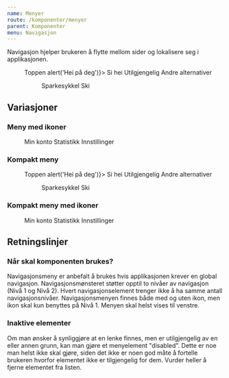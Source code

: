 ```yaml
---
name: Menyer
route: /komponenter/menyer
parent: Komponenter
menu: Navigasjon
---
```



<PageHeader>
  Navigasjon hjelper brukeren å flytte mellom sider og lokalisere seg i
  applikasjonen.
</PageHeader>

<Playground hideContrastOption={true}>
  <Menu>
    <MenuItem href="#menyer">Toppen</MenuItem>
    <MenuItem as="button" type="button" onClick={() => alert('Hei på deg')}>
      Si hei
    </MenuItem>
    <MenuItem disabled={true}>Utilgjengelig</MenuItem>
    <MenuItem>
      Andre alternativer
      <Menu>
        <MenuItem active={true} href="#">
          Sparkesykkel
        </MenuItem>
        <MenuItem disabled={true}>Ski</MenuItem>
      </Menu>
    </MenuItem>
  </Menu>
</Playground>

## Variasjoner

### Meny med ikoner

<Playground hideContrastOption={true}>
  <Menu>
    <MenuItem active={true} href="#">
      <UserIcon /> Min konto
    </MenuItem>
    <MenuItem disabled={true}>
      <StatsIcon /> Statistikk
    </MenuItem>
    <MenuItem href="#">
      <SettingsIcon /> Innstillinger
    </MenuItem>
  </Menu>
</Playground>

### Kompakt meny

<Playground hideContrastOption={true}>
  <Menu size="small">
    <MenuItem href="#menyer" active={true}>
      Toppen
    </MenuItem>
    <MenuItem as="button" type="button" onClick={() => alert('Hei på deg')}>
      Si hei
    </MenuItem>
    <MenuItem disabled={true}>Utilgjengelig</MenuItem>
    <MenuItem>
      Andre alternativer
      <Menu size="small">
        <MenuItem href="#">Sparkesykkel</MenuItem>
        <MenuItem disabled={true}>Ski</MenuItem>
      </Menu>
    </MenuItem>
  </Menu>
</Playground>

### Kompakt meny med ikoner

<Playground hideContrastOption={true}>
  <Menu size="small">
    <MenuItem active={true} href="#">
      <UserIcon /> Min konto
    </MenuItem>
    <MenuItem disabled={true}>
      <StatsIcon /> Statistikk
    </MenuItem>
    <MenuItem href="#">
      <SettingsIcon /> Innstillinger
    </MenuItem>
  </Menu>
</Playground>

## Retningslinjer

### Når skal komponenten brukes?

Navigasjonsmeny er anbefalt å brukes hvis applikasjonen krever en global navigasjon. Navigasjonsmønsteret støtter opptil to nivåer av navigasjon (Nivå 1 og Nivå 2). Hvert navigasjonselement trenger ikke å ha samme antall navigasjonsnivåer. Navigasjonsmenyen finnes både med og uten ikon, men ikon skal kun benyttes på Nivå 1. Menyen skal helst vises til venstre.

### Inaktive elementer

Om man ønsker å synliggjøre at en lenke finnes, men er utilgjengelig av en eller annen grunn, kan man gjøre et menyelement "disabled". Dette er noe man helst ikke skal gjøre, siden det ikke er noen god måte å fortelle brukeren hvorfor elementet ikke er tilgjengelig for dem. Vurder heller å fjerne elementet fra listen.
